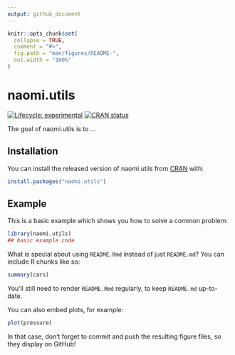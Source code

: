 ```yaml
---
output: github_document
---
```


<!-- README.md is generated from README.Rmd. Please edit that file -->

```r
knitr::opts_chunk$set(
  collapse = TRUE,
  comment = "#>",
  fig.path = "man/figures/README-",
  out.width = "100%"
)
```

# naomi.utils

<!-- badges: start -->
[![Lifecycle: experimental](https://img.shields.io/badge/lifecycle-experimental-orange.svg)](https://www.tidyverse.org/lifecycle/#experimental)
[![CRAN status](https://www.r-pkg.org/badges/version/naomi.utils)](https://CRAN.R-project.org/package=naomi.utils)
<!-- badges: end -->

The goal of naomi.utils is to ...

## Installation

You can install the released version of naomi.utils from [CRAN](https://CRAN.R-project.org) with:

``` r
install.packages("naomi.utils")
```

## Example

This is a basic example which shows you how to solve a common problem:

```r
library(naomi.utils)
## basic example code
```

What is special about using `README.Rmd` instead of just `README.md`? You can include R chunks like so:

```r
summary(cars)
```

You'll still need to render `README.Rmd` regularly, to keep `README.md` up-to-date.

You can also embed plots, for example:

```r
plot(pressure)
```

In that case, don't forget to commit and push the resulting figure files, so they display on GitHub!
